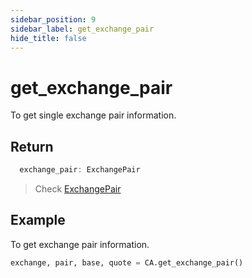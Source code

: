 ```yaml
---
sidebar_position: 9
sidebar_label: get_exchange_pair
hide_title: false
---
```



# get_exchange_pair

To get single exchange pair information.

## Return

```typescript
  exchange_pair: ExchangePair
```
> Check [ExchangePair](/docs/developer/api/python/ca-objects/exchange-pair)

## Example

To get exchange pair information.

```py
exchange, pair, base, quote = CA.get_exchange_pair()
```

